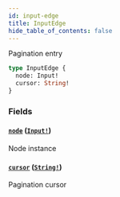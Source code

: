 ```yaml
---
id: input-edge
title: InputEdge
hide_table_of_contents: false
---
```



Pagination entry

```graphql
type InputEdge {
  node: Input!
  cursor: String!
}
```


### Fields

#### [`node`](#) ([`Input!`](/api/graphql/objects/input))

Node instance


#### [`cursor`](#) ([`String!`](/api/graphql/scalars/string))

Pagination cursor




